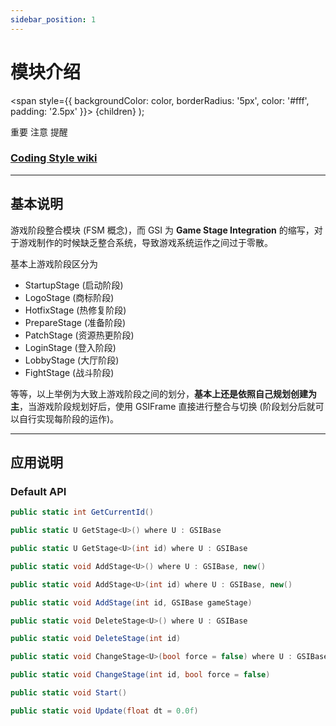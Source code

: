 ```yaml
---
sidebar_position: 1
---
```


# 模块介绍

  <span
    style={{
      backgroundColor: color,
      borderRadius: '5px',
      color: '#fff',
      padding: '2.5px'
    }}>
    {children}
  </span>
);

<Highlight color="#ff2f00">重要</Highlight> <Highlight color="#0373fc">注意</Highlight> <Highlight color="#00d679">提醒</Highlight>

### [Coding Style wiki](https://github.com/michael811125/OxGFrame/wiki/Coding-Style)

---

## 基本说明

游戏阶段整合模块 (FSM 概念)，而 GSI 为 **Game Stage Integration** 的缩写，对于游戏制作的时候缺乏整合系统，导致游戏系统运作之间过于零散。

基本上游戏阶段区分为 
- StartupStage (启动阶段)
- LogoStage (商标阶段)
- HotfixStage (热修复阶段)
- PrepareStage (准备阶段)
- PatchStage (资源热更阶段)
- LoginStage (登入阶段)
- LobbyStage (大厅阶段)
- FightStage (战斗阶段) 

等等，以上举例为大致上游戏阶段之间的划分，**基本上还是依照自己规划创建为主**，当游戏阶段规划好后，使用 GSIFrame 直接进行整合与切换 (阶段划分后就可以自行实现每阶段的运作)。

---

## 应用说明

### Default API

```csharp
public static int GetCurrentId()

public static U GetStage<U>() where U : GSIBase

public static U GetStage<U>(int id) where U : GSIBase

public static void AddStage<U>() where U : GSIBase, new()

public static void AddStage<U>(int id) where U : GSIBase, new()

public static void AddStage(int id, GSIBase gameStage)

public static void DeleteStage<U>() where U : GSIBase

public static void DeleteStage(int id)

public static void ChangeStage<U>(bool force = false) where U : GSIBase

public static void ChangeStage(int id, bool force = false)

public static void Start()

public static void Update(float dt = 0.0f)
```